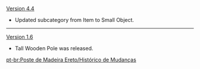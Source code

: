 {{Change History/Header}}
[[Version 4.4]]
* Updated subcategory from Item to Small Object.
----
[[Version 1.6]]
* Tall Wooden Pole was released.
<noinclude>
[[pt-br:Poste de Madeira Ereto/Histórico de Mudanças]]
</noinclude>